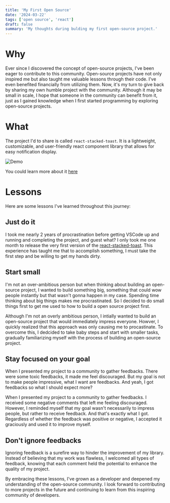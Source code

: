 ```yaml
---
title: 'My First Open Source'
date: '2024-03-22'
tags: ['open source', 'react']
draft: false
summary: 'My thoughts during bulding my first open-source project.'
---
```


# Why

Ever since I discovered the concept of open-source projects, I've been eager to contribute to this community. Open-source projects have not only inspired me but also taught me valuable lessons through their code. I've even benefited financially from utilizing them. Now, it's my turn to give back by sharing my own humble project with the community. Although it may be small in scale, I hope that someone in the community can benefit from it, just as I gained knowledge when I first started programming by exploring open-source projects.

# What

The project I'd to share is called `react-stacked-toast`. It is a lightweight, customizable, and user-friendly react component library that allows for easy notification display.

![Demo](/static/images/react-stacked-toast.png)

You could learn more about it [here](https://react-stacked-toast.vercel.app)

# Lessons

Here are some lessons I've learned throughout this journey:

## Just do it

I took me nearly 2 years of procrastination before getting VSCode up and running and completing the project, and guest what? I only took me one month to release the very first version of the [react-stacked-toast](https://react-stacked-toast.vercel.app). This experience has taught me that to accomplish something, I must take the first step and be willing to get my hands dirty.

## Start small

I'm not an over-ambitious person but when thinking about building an open-source project, I wanted to build something big, something that could wow people instantly but that wasn't gonna happen in my case. Spending time thinking about big things makes me procrastinated. So I decided to do small things first to get me used to how to build a open source project first.

Although I'm not an overly ambitious person, I intially wanted to build an open-source project that would immediately impress everyone. Howver, I quickly realized that this approach was only causing me to procastinate. To overcome this, I dedcided to take baby steps and start with smaller tasks, gradually familiarizing myself with the process of building an open-source project.

## Stay focused on your goal

When I presented my project to a community to gather feedbacks. There were some toxic feedbacks, it made me feel discouraged. But my goal is not to make people impressive, what I want are feedbacks. And yeah, I got feedbacks so what I should expect more?

When I presented my project to a community to gather feedbacks. I received some negative comments that left me feeling discouraged. However, I reminded myself that my goal wasn't necessarily to impress people, but rather to receive feedback. And that's exactly what I got.
Regardless of whether the feedback was positive or negative, I accepted it graciously and used it to improve myself.

## Don't ignore feedbacks

Ignoring feedback is a surefire way to hinder the improvement of my library. Instead of believing that my work was flawless, I welcomed all types of feedback, knowing that each comment held the potential to enhance the quality of my project.

By embracing these lessons, I've grown as a developer and deepened my understanding of the open-source community. I look forward to contributing to more projects in the future and continuing to learn from this inspiring community of developers.

